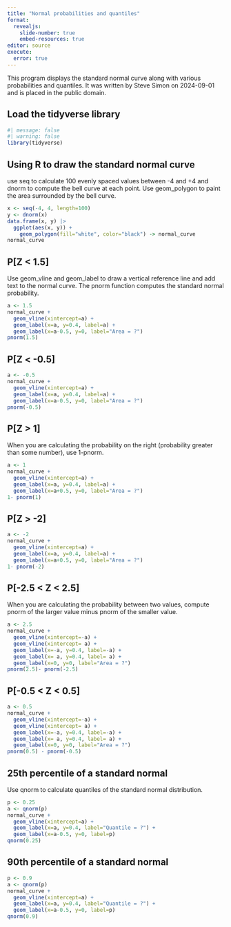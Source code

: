 ```yaml
---
title: "Normal probabilities and quantiles"
format: 
  revealjs:
    slide-number: true
    embed-resources: true
editor: source
execute: 
  error: true
---
```


This program displays the standard normal curve along with various probabilities and quantiles. It was written by Steve Simon on 2024-09-01 and is placed in the public domain.

## Load the tidyverse library

```r
#| message: false
#| warning: false
library(tidyverse)
```

## Using R to draw the standard normal curve

use seq to calculate 100 evenly spaced values between -4 and +4 and dnorm to compute the bell curve at each point. Use geom_polygon to paint the area surrounded by the bell curve.

```r
x <- seq(-4, 4, length=100)
y <- dnorm(x)
data.frame(x, y) |>
  ggplot(aes(x, y)) + 
    geom_polygon(fill="white", color="black") -> normal_curve
normal_curve
```

## P[Z < 1.5]

Use geom_vline and geom_label to draw a vertical reference line and add text to the normal curve. The pnorm function computes the standard normal probability.

```r
a <- 1.5
normal_curve +
  geom_vline(xintercept=a) +
  geom_label(x=a, y=0.4, label=a) +
  geom_label(x=a-0.5, y=0, label="Area = ?")
pnorm(1.5)
```

## P[Z < -0.5]

```r
a <- -0.5
normal_curve +
  geom_vline(xintercept=a) +
  geom_label(x=a, y=0.4, label=a) +
  geom_label(x=a-0.5, y=0, label="Area = ?")
pnorm(-0.5)
```

## P[Z > 1]

When you are calculating the probability on the right (probability greater than some number), use 1-pnorm.

```r
a <- 1
normal_curve +
  geom_vline(xintercept=a) +
  geom_label(x=a, y=0.4, label=a) +
  geom_label(x=a+0.5, y=0, label="Area = ?")
1- pnorm(1)
```

## P[Z > -2]

```r
a <- -2
normal_curve +
  geom_vline(xintercept=a) +
  geom_label(x=a, y=0.4, label=a) +
  geom_label(x=a+0.5, y=0, label="Area = ?")
1- pnorm(-2)
```

## P[-2.5 < Z < 2.5]

When you are calculating the probability between two values, compute pnorm of the larger value minus pnorm of the smaller value.

```r
a <- 2.5
normal_curve +
  geom_vline(xintercept=-a) +
  geom_vline(xintercept= a) +
  geom_label(x=-a, y=0.4, label=-a) +
  geom_label(x= a, y=0.4, label= a) +
  geom_label(x=0, y=0, label="Area = ?")
pnorm(2.5)- pnorm(-2.5)
```

## P[-0.5 < Z < 0.5]

```r
a <- 0.5
normal_curve +
  geom_vline(xintercept=-a) +
  geom_vline(xintercept= a) +
  geom_label(x=-a, y=0.4, label=-a) +
  geom_label(x= a, y=0.4, label= a) +
  geom_label(x=0, y=0, label="Area = ?")
pnorm(0.5) - pnorm(-0.5)
```

## 25th percentile of a standard normal

Use qnorm to calculate quantiles of the standard normal distribution.

```r
p <- 0.25
a <- qnorm(p)
normal_curve +
  geom_vline(xintercept=a) +
  geom_label(x=a, y=0.4, label="Quantile = ?") +
  geom_label(x=a-0.5, y=0, label=p)
qnorm(0.25)
```

## 90th percentile of a standard normal

```r
p <- 0.9
a <- qnorm(p)
normal_curve +
  geom_vline(xintercept=a) +
  geom_label(x=a, y=0.4, label="Quantile = ?") +
  geom_label(x=a-0.5, y=0, label=p)
qnorm(0.9)
```
